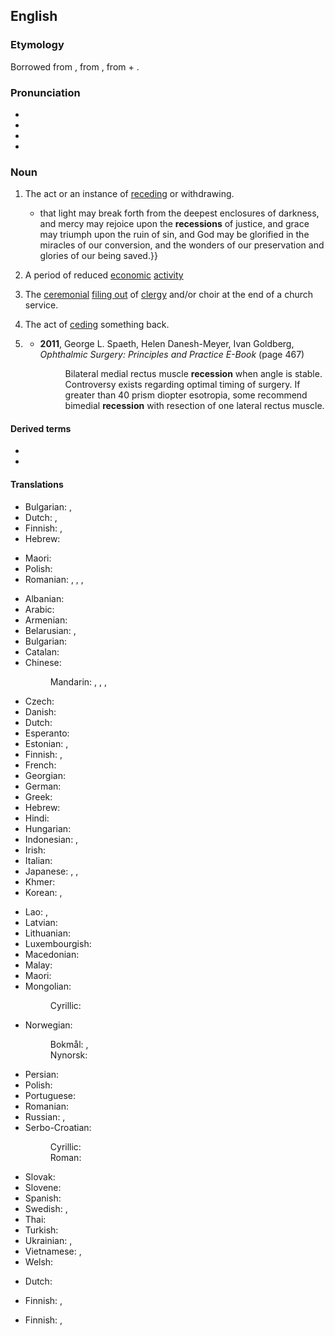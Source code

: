 {{also|récession}}
==English==
{{wikipedia}}

===Etymology===
Borrowed from {{bor|en|la|recessiō}}, from {{m|la|recēdō||recede, retreat}}, from {{m|la|re-||back}} + {{m|la|cēdō||to go}}.

===Pronunciation===
* {{IPA|en|/ɹɪˈsɛʃn̩/}}
* {{audio|en|LL-Q1860 (eng)-Vealhurl-recession.wav|Audio (RP)}}
* {{rhymes|en|ɛʃən|s=3}}
* {{hyphenation|en|re|ces|sion}}

===Noun===
{{en-noun|~}}

# The act or an instance of [[receding]] or withdrawing.
#: {{syn|en|withdrawal}}
#* {{quote-book|en|year=a. 1667|author={{w|Jeremy Taylor}}|chapter=Of Growth in Sin|title=The Whole Works of the Right Rev. Jeremy Taylor|volume=IV|edition=new|location=London|publisher=Longman et al.|year_published=1850|page=520|pageurl=https://books.google.com/books?pg=PA520&id=PaFDAQAAIAAJ|passage={{...}}that light may break forth from the deepest enclosures of darkness, and mercy may rejoice upon the '''recessions''' of justice, and grace may triumph upon the ruin of sin, and God may be glorified in the miracles of our conversion, and the wonders of our preservation and glories of our being saved.}}
# {{lb|en|economics}} A period of reduced [[economic]] [[activity]]
#: {{ant|en|boom}}
#: {{ux|en|Statisticians often define a '''recession''' as negative real GDP growth during two consecutive quarters.}}
# The [[ceremonial]] [[file out|filing out]] of [[clergy]] and/or choir at the end of a church service.
#: {{syn|en|[[return]] [[procession]]}}
# The act of [[cede|ceding]] something back.
# {{lb|en|surgery}} {{rfdef|en}}
#* '''2011''', George L. Spaeth, Helen Danesh-Meyer, Ivan Goldberg, ''Ophthalmic Surgery: Principles and Practice E-Book'' (page 467)
#*: Bilateral medial rectus muscle '''recession''' when angle is stable. Controversy exists regarding optimal timing of surgery. If greater than 40 prism diopter esotropia, some recommend bimedial '''recession''' with resection of one lateral rectus muscle.

====Derived terms====
* {{l|en|recessionary}}
* {{l|en|recessionista}}

====Translations====
{{trans-top|act or instance of receding}}
* Bulgarian: {{t+|bg|отте́гляне|n}}, {{t+|bg|отдалеча́ване|n}}
* Dutch: {{t+|nl|terugtrekking}}, {{t+|nl|terugtocht}}
* Finnish: {{t+|fi|taantuminen}}, {{t+|fi|vetäytyminen}}
* Hebrew: {{t|he|נסיגה|f|tr=nesigá}}
{{trans-mid}}
* Maori: {{t|mi|paheketanga}}
* Polish: {{t+|pl|recesja|f}}
* Romanian: {{t+|ro|retragere|f}}, {{t+|ro|recesiune}}, {{t+|ro|recesie|f}}, {{t+|ro|îndepărtare}}
{{trans-bottom}}

{{trans-top|period of reduced economic activity}}
* Albanian: {{t|sq|recesion|m}}
* Arabic: {{t|ar|تَرَاجُع|m}}
* Armenian: {{t+|hy|անկում}}
* Belarusian: {{t|be|спад|m}}, {{t|be|рэцэ́сія|f}}
* Bulgarian: {{t|bg|реце́сия|f}}
* Catalan: {{t|ca|recessió|f}}
* Chinese:
*: Mandarin: {{t+|cmn|衰退|tr=shuāituì}}, {{t+|cmn|退去|tr=tuìqù}}, {{t+|cmn|蕭條}}, {{t+|cmn|萧条|tr=xiāotiáo}}
* Czech: {{t|cs|recese|f}}
* Danish: {{t|da|recession|c}}
* Dutch: {{t+|nl|recessie}}
* Esperanto: {{t-needed|eo}}
* Estonian: {{t|et|retsessioon}}, {{t|et|majanduslangus}}
* Finnish: {{t+|fi|taantuma}}, {{t|fi|laskusuhdanne}}
* French: {{t+|fr|récession|f}}
* Georgian: {{t|ka|რეცესია}}
* German: {{t+|de|Rezession|f}}
* Greek: {{t+|el|ύφεση|f}}
* Hebrew: {{t|he|מיתון|m|tr=mitún|alt=מיתון \ מִתּוּן}}
* Hindi: {{t+|hi|मंदी|f}}
* Hungarian: {{t+|hu|recesszió}}
* Indonesian: {{t+|id|resesi}}, {{t+|id|kemerosotan}}
* Irish: {{t|ga|cúlú|m}}
* Italian: {{t+|it|recessione|f}}
* Japanese: {{t+|ja|不況|tr=ふきょう, fukyō}}, {{t+|ja|退去|tr=たいきょ, taikyo}}, {{t+|ja|衰退|tr=すいたい, suitai}}
* Khmer: {{t-needed|km}}
* Korean: {{t+|ko|불황(不況)}}, {{t+|ko|후퇴(後退)}}
{{trans-mid}}
* Lao: {{t|lo|ຕົກຕໍ່າ}}, {{t+|lo|ເສດຖະກິດຕົກຕໍ່າ}} {{qualifier|economic}}
* Latvian: {{t|lv|recesija|f}}
* Lithuanian: {{t|lt|recesija|f}}
* Luxembourgish: {{t|lb|Rezessioun|f}}
* Macedonian: {{t|mk|рецесија|f}}
* Malay: {{t|ms|kemelesetan}}
* Maori: {{t|mi|paheketanga ohaoha}}
* Mongolian:
*: Cyrillic: {{t-needed|mn}}
* Norwegian:
*: Bokmål: {{t+|nb|resesjon|m}}, {{t|nb|nedgangstid|m|f}}
*: Nynorsk: {{t|nn|nedgangstid|f}}
* Persian: {{t+|fa|کسادی|tr=kasâdi, kesâdi}}
* Polish: {{t+|pl|recesja|f}}
* Portuguese: {{t+|pt|recessão|f}}
* Romanian: {{t+|ro|recesiune|f}}
* Russian: {{t+|ru|спад|m}}, {{t+|ru|реце́ссия|f}}
* Serbo-Croatian:
*: Cyrillic: {{t|sh|рецѐсија|f}}
*: Roman: {{t+|sh|recèsija|f}}
* Slovak: {{t|sk|recesia|f}}
* Slovene: {{t|sl|recesija|f}}
* Spanish: {{t+|es|recesión|f}}
* Swedish: {{t+|sv|recession|c}}, {{t+|sv|lågkonjunktur|c}}
* Thai: {{t-needed|th}}
* Turkish: {{t+|tr|resesyon}}
* Ukrainian: {{t|uk|спад|m}}, {{t|uk|реце́сія|m}}
* Vietnamese: {{t+|vi|suy sút|alt=sự suy sút}}, {{t+|vi|suy thoái|alt=sự suy thoái}}
* Welsh: {{t|cy|dirwasgiad|m}}
{{trans-bottom}}

{{trans-top|ceremonial filing out of clergy and/or choir at the end of a church service}}
* Dutch: {{t|nl|uittredeprocessie}}
{{trans-mid}}
* Finnish: {{t|fi|ristikulkue}}, {{t|fi|ristisaatto}}
{{trans-bottom}}

{{trans-top|act of ceding something back}}
* Finnish: {{t|fi|takaisinluovutus}}, {{t|fi|[[takaisin]] [[luovuttaminen]]}}
{{trans-mid}}
{{trans-bottom}}
